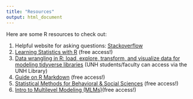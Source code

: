 ```yaml
---
title: "Resources"
output: html_document
---
```






Here are some R resources to check out:


1. Helpful website for asking questions: [Stackoverflow](https://stackoverflow.com)
2. [Learning Statistics with R](https://learningstatisticswithr.com/) (free access!)
3. [Data wrangling in R: load, explore, transform, and visualize data for modeling tidyverse libraries](https://learning.oreilly.com/library/view/data-wrangling-with/9781803235400/) (UNH students/faculty can access via the UNH Library)
4. [Guide on R Markdown](https://bookdown.org/yihui/rmarkdown/) (free access!)
5. [Statistical Methods for Behavioral & Social Sciences](https://psych252.github.io/psych252book/index.html/) (free access!)
6. [Intro to Multilevel Modeling (MLMs)](https://www.learn-mlms.com/01-module-1.html/)(free access!)


